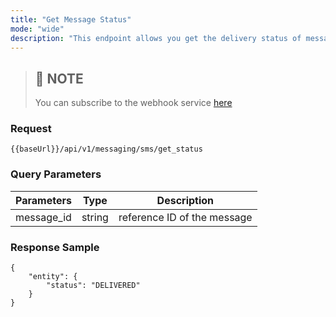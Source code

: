 ```yaml
---
title: "Get Message Status"
mode: "wide"
description: "This endpoint allows you get the delivery status of messages"
---
```




> ## 📘 NOTE
> 
> You can subscribe to the webhook service [here](/guides/gettingstarted/subscribe-to-service)

### Request



```text 
{{baseUrl}}/api/v1/messaging/sms/get_status
```

### Query Parameters


|  Parameters | Type | Description |
| --- | --- | --- |
| message\_id | string | reference ID of the message |

### Response Sample



```
{
    "entity": {
        "status": "DELIVERED"
    }
}
```
